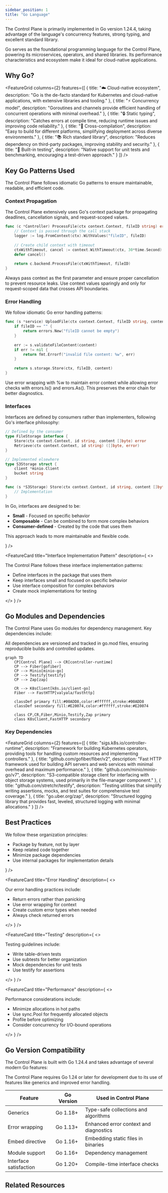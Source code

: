 ```yaml
---
sidebar_position: 1
title: "Go Language"
---
```



<NoAutoTitle />

<PageHeader 
  title="Go Language"
  description="The foundation of the Control Plane's architecture"
/>

The Control Plane is primarily implemented in Go version 1.24.4, taking advantage of the language's concurrency features, strong typing, and excellent standard library.

<InfoSection type="info" title="Go in the Control Plane">
  Go serves as the foundational programming language for the Control Plane, powering its microservices, operators, and shared libraries. Its performance characteristics and ecosystem make it ideal for cloud-native applications.
</InfoSection>

## Why Go?

<FeatureGrid columns={2} features={[
  {
    title: "☁️ Cloud-native ecosystem",
    description: "Go is the de-facto standard for Kubernetes and cloud-native applications, with extensive libraries and tooling."
  },
  {
    title: "⚡ Concurrency model",
    description: "Goroutines and channels provide efficient handling of concurrent operations with minimal overhead."
  },
  {
    title: "🔒 Static typing",
    description: "Catches errors at compile time, reducing runtime issues and improving code reliability."
  },
  {
    title: "🧩 Cross-compilation",
    description: "Easy to build for different platforms, simplifying deployment across diverse environments."
  },
  {
    title: "📚 Rich standard library",
    description: "Reduces dependency on third-party packages, improving stability and security."
  },
  {
    title: "🧪 Built-in testing",
    description: "Native support for unit tests and benchmarking, encouraging a test-driven approach."
  }
]} />

## Key Go Patterns Used

<InfoSection type="tip" title="Idiomatic Go">
  The Control Plane follows idiomatic Go patterns to ensure maintainable, readable, and efficient code.
</InfoSection>

### Context Propagation

The Control Plane extensively uses Go's context package for propagating deadlines, cancellation signals, and request-scoped values.

```go
func (c *Controller) ProcessFile(ctx context.Context, fileID string) error {
    // Context is passed through the call stack
    logger := log.FromContext(ctx).WithValues("fileID", fileID)
    
    // Create child context with timeout
    ctxWithTimeout, cancel := context.WithTimeout(ctx, 30*time.Second)
    defer cancel()
    
    return c.backend.ProcessFile(ctxWithTimeout, fileID)
}
```

<InfoSection type="note" title="Context best practices">
  Always pass context as the first parameter and ensure proper cancellation to prevent resource leaks. Use context values sparingly and only for request-scoped data that crosses API boundaries.
</InfoSection>

### Error Handling

We follow idiomatic Go error handling patterns:

```go
func (s *service) UploadFile(ctx context.Context, fileID string, content []byte) error {
    if fileID == "" {
        return errors.New("fileID cannot be empty")
    }
    
    err := s.validateFileContent(content)
    if err != nil {
        return fmt.Errorf("invalid file content: %w", err)
    }
    
    return s.storage.Store(ctx, fileID, content)
}
```

<InfoSection type="warning" title="Error wrapping">
  Use error wrapping with %w to maintain error context while allowing error checks with errors.Is() and errors.As(). This preserves the error chain for better diagnostics.
</InfoSection>

### Interfaces

Interfaces are defined by consumers rather than implementers, following Go's interface philosophy:

```go
// Defined by the consumer
type FileStorage interface {
    Store(ctx context.Context, id string, content []byte) error
    Retrieve(ctx context.Context, id string) ([]byte, error)
}

// Implemented elsewhere
type S3Storage struct {
    client *minio.Client
    bucket string
}

func (s *S3Storage) Store(ctx context.Context, id string, content []byte) error {
    // Implementation
}
```

<CardGrid columns={2}>
  <FeatureCard
    title="Interface Design Philosophy"
    description={
      <>
        <p>In Go, interfaces are designed to be:</p>
        <ul>
          <li><strong>Small</strong> - Focused on specific behavior</li>
          <li><strong>Composable</strong> - Can be combined to form more complex behaviors</li>
          <li><strong>Consumer-defined</strong> - Created by the code that uses them</li>
        </ul>
        <p>This approach leads to more maintainable and flexible code.</p>
      </>
    }
  />
  
  <FeatureCard
    title="Interface Implementation Pattern"
    description={
      <>
        <p>The Control Plane follows these interface implementation patterns:</p>
        <ul>
          <li>Define interfaces in the package that uses them</li>
          <li>Keep interfaces small and focused on specific behavior</li>
          <li>Use interface composition for complex behaviors</li>
          <li>Create mock implementations for testing</li>
        </ul>
      </>
    }
  />
</CardGrid>

## Go Modules and Dependencies

The Control Plane uses Go modules for dependency management. Key dependencies include:

<InfoSection type="note" title="Dependency management">
  All dependencies are versioned and tracked in go.mod files, ensuring reproducible builds and controlled updates.
</InfoSection>

```mermaid
graph TD
    CP[Control Plane] --> CR[controller-runtime]
    CP --> Fiber[gofiber]
    CP --> Minio[minio-go]
    CP --> Testify[testify]
    CP --> Zap[zap]
    
    CR --> K8sClient[k8s.io/client-go]
    Fiber --> FastHTTP[valyala/fasthttp]
    
    classDef primary fill:#00ADD8,color:#ffffff,stroke:#00ADD8
    classDef secondary fill:#E20074,color:#ffffff,stroke:#E20074
    
    class CP,CR,Fiber,Minio,Testify,Zap primary
    class K8sClient,FastHTTP secondary
```

### Key Dependencies

<FeatureGrid columns={2} features={[
  {
    title: "sigs.k8s.io/controller-runtime",
    description: "Framework for building Kubernetes operators, providing tools for handling custom resources and implementing controllers."
  },
  {
    title: "github.com/gofiber/fiber/v2",
    description: "Fast HTTP framework used for building API servers and web services with minimal overhead and maximum performance."
  },
  {
    title: "github.com/minio/minio-go/v7",
    description: "S3-compatible storage client for interfacing with object storage systems, used primarily in the file-manager component."
  },
  {
    title: "github.com/stretchr/testify",
    description: "Testing utilities that simplify writing assertions, mocks, and test suites for comprehensive test coverage."
  },
  {
    title: "go.uber.org/zap",
    description: "Structured logging library that provides fast, leveled, structured logging with minimal allocations."
  }
]} />

## Best Practices

<CardGrid columns={2}>
  <FeatureCard
    title="Code Organization"
    description={
      <>
        <p>We follow these organization principles:</p>
        <ul>
          <li>Package by feature, not by layer</li>
          <li>Keep related code together</li>
          <li>Minimize package dependencies</li>
          <li>Use internal packages for implementation details</li>
        </ul>
      </>
    }
  />
  
  <FeatureCard
    title="Error Handling"
    description={
      <>
        <p>Our error handling practices include:</p>
        <ul>
          <li>Return errors rather than panicking</li>
          <li>Use error wrapping for context</li>
          <li>Create custom error types when needed</li>
          <li>Always check returned errors</li>
        </ul>
      </>
    }
  />
  
  <FeatureCard
    title="Testing"
    description={
      <>
        <p>Testing guidelines include:</p>
        <ul>
          <li>Write table-driven tests</li>
          <li>Use subtests for better organization</li>
          <li>Mock dependencies for unit tests</li>
          <li>Use testify for assertions</li>
        </ul>
      </>
    }
  />
  
  <FeatureCard
    title="Performance"
    description={
      <>
        <p>Performance considerations include:</p>
        <ul>
          <li>Minimize allocations in hot paths</li>
          <li>Use sync.Pool for frequently allocated objects</li>
          <li>Profile before optimizing</li>
          <li>Consider concurrency for I/O-bound operations</li>
        </ul>
      </>
    }
  />
</CardGrid>

## Go Version Compatibility

The Control Plane is built with Go 1.24.4 and takes advantage of several modern Go features:

<InfoSection type="note" title="Go version support">
  The Control Plane requires Go 1.24 or later for development due to its use of features like generics and improved error handling.
</InfoSection>

| Feature | Go Version | Used in Control Plane |
|---------|------------|----------------------|
| Generics | Go 1.18+ | Type-safe collections and algorithms |
| Error wrapping | Go 1.13+ | Enhanced error context and diagnostics |
| Embed directive | Go 1.16+ | Embedding static files in binaries |
| Module support | Go 1.16+ | Dependency management |
| Interface satisfaction | Go 1.20+ | Compile-time interface checks |

## Related Resources

<CardGrid columns={3}>
  <FeatureCard
    title="Kubernetes"
    description="Learn about the Control Plane's integration with Kubernetes."
    linkText="View Kubernetes"
    linkUrl="../1-Core-Technologies/kubernetes"
  />
  
  <FeatureCard
    title="Gofiber"
    description="Explore the web framework used in the Control Plane's APIs."
    linkText="View Gofiber"
    linkUrl="../2-Web-Frameworks/gofiber"
  />
  
  <FeatureCard
    title="Testing"
    description="Learn about the testing tools and practices used in the project."
    linkText="View Testing"
    linkUrl="../4-Testing/testify"
  />
</CardGrid>